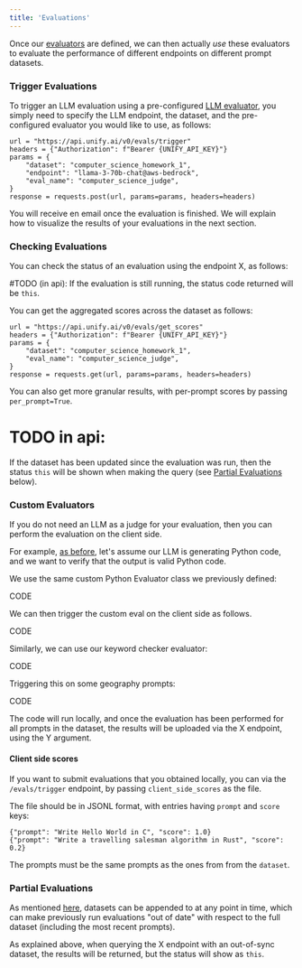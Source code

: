 ```yaml
---
title: 'Evaluations'
---
```


Once our [evaluators](evaluators) are defined, we can then actually *use* these evaluators to
evaluate the performance of different endpoints on different prompt datasets.

### Trigger Evaluations

To trigger an LLM evaluation using a pre-configured [LLM evaluator](), you simply need
to specify the LLM endpoint, the dataset, and the pre-configured evaluator you would like to
use, as follows:

```
url = "https://api.unify.ai/v0/evals/trigger"
headers = {"Authorization": f"Bearer {UNIFY_API_KEY}"}
params = {
    "dataset": "computer_science_homework_1",
    "endpoint": "llama-3-70b-chat@aws-bedrock",
    "eval_name": "computer_science_judge",
}
response = requests.post(url, params=params, headers=headers)
```

You will receive en email once the evaluation is finished.
We will explain how to visualize the results of your evaluations in the next section.

### Checking Evaluations

You can check the status of an evaluation using the endpoint X, as follows:

#TODO (in api): If the evaluation is still running, the status code returned will be `this`.

You can get the aggregated scores across the dataset as follows:

```
url = "https://api.unify.ai/v0/evals/get_scores"
headers = {"Authorization": f"Bearer {UNIFY_API_KEY}"}
params = {
    "dataset": "computer_science_homework_1",
    "eval_name": "computer_science_judge",
}
response = requests.get(url, params=params, headers=headers)
```

You can also get more granular results, with per-prompt scores by passing `per_prompt=True`.

# TODO in api:
If the dataset has been updated since the evaluation was run, then the status `this`
will be shown when making the query (see [Partial Evaluations]() below).

### Custom Evaluators

If you do not need an LLM as a judge for your evaluation,
then you can perform the evaluation on the client side.

For example, [as before](), let's assume our LLM is generating Python code,
and we want to verify that the output is valid Python code.

We use the same custom Python Evaluator class we previously defined:

CODE

We can then trigger the custom eval on the client side as follows.

CODE

Similarly, we can use our keyword checker evaluator:

CODE

Triggering this on some geography prompts:

CODE

The code will run locally, and once the evaluation has been performed for all prompts
in the dataset, the results will be uploaded via the X endpoint, using the Y argument.

#### Client side scores

If you want to submit evaluations that you obtained locally, you can via the `/evals/trigger` endpoint, by passing
`client_side_scores` as the file.

The file should be in JSONL format, with entries having `prompt` and `score` keys:
```
{"prompt": "Write Hello World in C", "score": 1.0}
{"prompt": "Write a travelling salesman algorithm in Rust", "score": 0.2}
```
The prompts must be the same prompts as the ones from from the `dataset`.


### Partial Evaluations

As mentioned [here](), datasets can be appended to at any point in time, which can make
previously run evaluations "out of date" with respect to the full dataset
(including the most recent prompts).

As explained above, when querying the X endpoint with an out-of-sync dataset,
the results will be returned, but the status will show as `this`.
